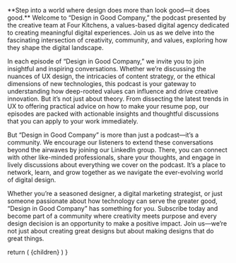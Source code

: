
<p className="lead">**Step into a world where design does more than look good—it does good.** Welcome to “Design in Good Company,” the podcast presented by the creative team at Four Kitchens, a values-based digital agency dedicated to creating meaningful digital experiences. Join us as we delve into the fascinating intersection of creativity, community, and values, exploring how they shape the digital landscape.</p>


In each episode of “Design in Good Company,” we invite you to join insightful and inspiring conversations. Whether we’re discussing the nuances of UX design, the intricacies of content strategy, or the ethical dimensions of new technologies, this podcast is your gateway to understanding how deep-rooted values can influence and drive creative innovation. But it’s not just about theory. From dissecting the latest trends in UX to offering practical advice on how to make your resume pop, our episodes are packed with actionable insights and thoughtful discussions that you can apply to your work immediately.

But “Design in Good Company” is more than just a podcast—it’s a community. We encourage our listeners to extend these conversations beyond the airwaves by joining our LinkedIn group. There, you can connect with other like-minded professionals, share your thoughts, and engage in lively discussions about everything we cover on the podcast. It’s a place to network, learn, and grow together as we navigate the ever-evolving world of digital design.

Whether you’re a seasoned designer, a digital marketing strategist, or just someone passionate about how technology can serve the greater good, “Design in Good Company” has something for you. Subscribe today and become part of a community where creativity meets purpose and every design decision is an opportunity to make a positive impact. Join us—we’re not just about creating great designs but about making designs that do great things.

  return (
    <LayoutProject 
      title="Design in Good Company podcast" 
      subtitle="Launching in April 2024" 
      projectRole="Host" 
      backLink={true}>
        {children}
    </LayoutProject>
  )
}